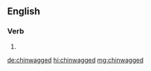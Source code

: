 ==English==

===Verb===
{{head|en|verb form}}

# {{en-past of|chinwag}}

[[de:chinwagged]]
[[hi:chinwagged]]
[[mg:chinwagged]]